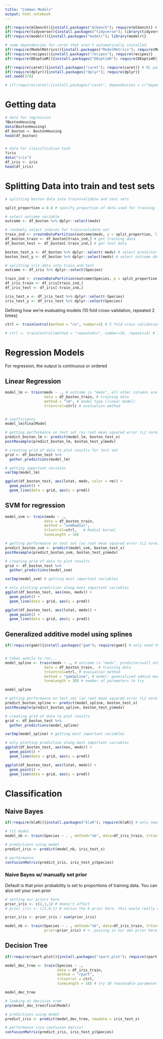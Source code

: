 ```yaml
---
title: "Common Models"
output: html_notebook
---
```




```r
if(!require(mlbench)){install.packages("mlbench"); require(mlbench)} # common datasets to use
if(!require(tidyverse)){install.packages("tidyverse"); library(tidyverse)} 
if(!require(modelr)){install.packages("modelr"); library(modelr)} 

# some dependencies for caret that aren't automatically installed
if(!require(ModelMetrics)){install.packages("ModelMetrics"); require(ModelMetrics)}
if(!require(recipes)){install.packages("recipes"); require(recipes)}
if(!require(DEoptimR)){install.packages("DEoptimR"); require(DEoptimR)}

if(!require(caret)){install.packages("caret"); require(caret)} # ML package WITHOUT its dependencies. Should not take as long
if(!require(dplyr)){install.packages("dplyr"); require(dplyr)}
set.seed(370)

# if(!require(caret)){install.packages("caret", dependencies = c("Depends", "Suggests")); require(caret)} # ML package and its dependencies. Do NOT need to run for class. Would be good to install for use of caret in general. This will take awhile!
```

# Getting data
```r
# data for regression
?BostonHousing
data(BostonHousing)
df_boston <- BostonHousing
head(df_boston)


# data for classification task
?iris
data("iris")
df_iris <- iris
head(df_iris)
```

# Splitting Data into train and test sets
```r
# splitting boston data into train+validate and test sets

split_proportion = 0.8 # specify proportion of data used for training

# select outcome variable
outcome <- df_boston %>% dplyr::select(medv)

# randomly select indices for train/validate set
train_ind <- createDataPartition(outcome$medv, p = split_proportion, list = FALSE)
df_boston_train <- df_boston[train_ind,] # get training data
df_boston_test <- df_boston[-train_ind,] # get test data

boston_test_x <- df_boston %>% dplyr::select(-medv) # select predictor data for test set
boston_test_y <- df_boston %>% dplyr::select(medv) # select outcome data for test set

# splitting iris data into train and test
outcome <- df_iris %>% dplyr::select(Species)

train_ind <- createDataPartition(outcome$Species, p = split_proportion, list = FALSE)
df_iris_train <- df_iris[train_ind,]
df_iris_test <- df_iris[-train_ind,]

iris_test_x <- df_iris_test %>% dplyr::select(-Species)
iris_test_y <- df_iris_test %>% dplyr::select(Species)
```


Defining how we're evaluating models (10 fold cross-validation, repeated 2 times)
```r
ctrl <- trainControl(method = "cv", number=5) # 5 fold cross validation (because I want code to run quickly in class)

# ctrl <- trainControl(method = "repeatedcv", number=10, repeats=3) # 10 fold cross-validation, repeated 3 times. better way to do it but takes longer.
```


# Regression Models

For regression, the output is continuous or ordered

## Linear Regression
```r
model_lm <- train(medv ~ ., # outcome is "medv", all other columns are predictors
                  data = df_boston_train, # training data
                  method = "lm", # model type (linear model)
                  trControl=ctrl) # evaluation method
                  

# coefficients
model_lm$finalModel

# getting performance on test set (as root mean squared error (L2 norm), R^2, mean absolute error (L1 norm))
predict_boston_lm <- predict(model_lm, boston_test_x)
postResample(predict_boston_lm, boston_test_y$medv)

# creating grid of data to plot results for test set
grid <- df_boston_test %>%
  gather_predictions(model_lm)

# getting important variales
varImp(model_lm)

ggplot(df_boston_test, aes(lstat, medv, color = rm)) + 
  geom_point() + 
  geom_line(data = grid, aes(y = pred))
```

## SVM for regression
```r
model_svm <- train(medv ~ .,
                  data = df_boston_train,
                  method = "svmRadial",
                  trControl=ctrl,   # Radial kernel
                  tuneLength = 10)

# getting performance on test set (as root mean squared error (L2 norm), R^2, mean absolute error (L1 norm))
predict_boston_svm <- predict(model_svm, boston_test_x)
postResample(predict_boston_svm, boston_test_y$medv)

# creating grid of data to plot results
grid <- df_boston_test %>%
  gather_predictions(model_svm)

varImp(model_svm) # getting most important variables

# only plotting prediction along most important variables
ggplot(df_boston_test, aes(nox, medv)) + 
  geom_point() + 
  geom_line(data = grid, aes(y = pred))

ggplot(df_boston_test, aes(lstat, medv)) + 
  geom_point() + 
  geom_line(data = grid, aes(y = pred))
```


## Generalized additive model using splines
```r
if(!require(gam)){install.packages("gam"); require(gam)} # only need this is dependencies of caret were not installed


# takes awhile to run...
model_spline <- train(medv ~ ., # outcome is "medv", predictors=all other columns
                  data = df_boston_train,  # training data
                  trControl=ctrl, # evaluation method
                  method = "gamSpline", # model: generalized addive model using splines
                  tuneLength = 30) # number of parameters to try

model_spline

# getting performance on test set (as root mean squared error (L2 norm), R^2, mean absolute error (L1 norm))
predict_boston_spline <- predict(model_spline, boston_test_x)
postResample(predict_boston_spline, boston_test_y$medv)

# creating grid of data to plot results
grid <- df_boston_test %>%
  gather_predictions(model_spline)

varImp(model_spline) # getting most important variables

# only plotting prediction along most important variables
ggplot(df_boston_test, aes(nox, medv)) + 
  geom_point() + 
  geom_line(data = grid, aes(y = pred))

ggplot(df_boston_test, aes(lstat, medv)) + 
  geom_point() + 
  geom_line(data = grid, aes(y = pred))
```

# Classification

## Naive Bayes
```r
if(!require(klaR)){install.packages("klaR"); require(klaR)} # only need this is dependencies of caret were not installed

# fit model
model_nb <- train(Species ~ . , method="nb", data=df_iris_train, trControl = ctrl)

# predictions using model
predict_iris <- predict(model_nb, iris_test_x)

# performance
confusionMatrix(predict_iris, iris_test_y$Species)
```

### Naive Bayes w/ manually set prior

Default is that prior probability is set to proportions of training data. You can also set your own prior
```r
# setting our priors here
prior_iris <- c(2,1,1) # doesn't affect
# prior_iris <- c(2,0,1) # notice the 0 prior here. this would really change the results!

prior_iris <- prior_iris / sum(prior_iris)

model_nb <- train(Species ~ . , method="nb", data=df_iris_train, trControl = ctrl,
                  prior=prior_iris) # <- passing in our own prior here
```

## Decision Tree
```r
if(!require(rpart.plot)){install.packages("rpart.plot"); require(rpart.plot)} # only need this is dependencies of caret were not installed

model_dec_tree <- train(Species ~ ., 
                        data = df_iris_train,
                        method = "rpart",
                        trControl = ctrl,
                        tuneLength = 10) # try 10 reasonable parameter values. No more guessing parameter ranges!

model_dec_tree

# looking at decision tree
prp(model_dec_tree$finalModel)

# predictions using model
predict_iris <- predict(model_dec_tree, newdata = iris_test_x)

# performance (via confusion matrix)
confusionMatrix(predict_iris, iris_test_y$Species)
```
